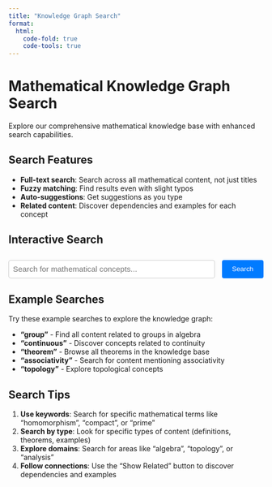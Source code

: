 ```yaml
---
title: "Knowledge Graph Search"
format:
  html:
    code-fold: true
    code-tools: true
---
```


# Mathematical Knowledge Graph Search

Explore our comprehensive mathematical knowledge base with enhanced search capabilities.

## Search Features

- **Full-text search**: Search across all mathematical content, not just titles
- **Fuzzy matching**: Find results even with slight typos
- **Auto-suggestions**: Get suggestions as you type
- **Related content**: Discover dependencies and examples for each concept

## Interactive Search

```{=html}
<div id="search-container" style="margin: 2em 0;">
  <div style="display: flex; gap: 1em; margin-bottom: 1em;">
    <input type="text" id="search-input" placeholder="Search for mathematical concepts..."
           style="flex: 1; padding: 0.5em; font-size: 1.1em; border: 1px solid #ccc; border-radius: 4px;">
    <button id="search-button" onclick="performSearch()"
            style="padding: 0.5em 1.5em; background: #007bff; color: white; border: none; border-radius: 4px; cursor: pointer;">
      Search
    </button>
  </div>
  <div id="suggestions" style="display: none; border: 1px solid #ddd; border-radius: 4px; background: white; position: relative; z-index: 100;"></div>
</div>

<div id="search-results" style="margin-top: 2em;"></div>

<script>
const API_BASE = 'http://localhost:5001/api';
let searchTimeout = null;

// Wait for DOM to be ready
document.addEventListener('DOMContentLoaded', function() {
  const searchInput = document.getElementById('search-input');
  const searchButton = document.getElementById('search-button');

  if (!searchInput || !searchButton) {
    console.error('Search elements not found');
    return;
  }

  // Search input with debouncing
  searchInput.addEventListener('input', function(e) {
  clearTimeout(searchTimeout);
  const query = e.target.value.trim();

  if (query.length >= 2) {
    searchTimeout = setTimeout(() => {
      fetchSuggestions(query);
    }, 300);
  } else {
    document.getElementById('suggestions').style.display = 'none';
  }
  });

  // Enter key to search
  searchInput.addEventListener('keypress', function(e) {
    if (e.key === 'Enter') {
      performSearch();
    }
  });
}); // End of DOMContentLoaded

// Fetch search suggestions
async function fetchSuggestions(query) {
  try {
    const response = await fetch(`${API_BASE}/search/suggest?q=${encodeURIComponent(query)}`);
    const data = await response.json();

    const suggestionsDiv = document.getElementById('suggestions');
    if (data.suggestions && data.suggestions.length > 0) {
      suggestionsDiv.innerHTML = data.suggestions.map(s =>
        `<div style="padding: 0.5em; cursor: pointer; hover: background: #f0f0f0;"
              onclick="selectSuggestion('${s}')">${s}</div>`
      ).join('');
      suggestionsDiv.style.display = 'block';
    } else {
      suggestionsDiv.style.display = 'none';
    }
  } catch (error) {
    console.error('Failed to fetch suggestions:', error);
  }
}

// Select a suggestion
function selectSuggestion(suggestion) {
  document.getElementById('search-input').value = suggestion;
  document.getElementById('suggestions').style.display = 'none';
  performSearch();
}

// Perform search
async function performSearch() {
  const query = document.getElementById('search-input').value.trim();
  if (!query) return;

  document.getElementById('suggestions').style.display = 'none';
  const resultsDiv = document.getElementById('search-results');
  resultsDiv.innerHTML = '<p>Searching...</p>';

  try {
    const response = await fetch(`${API_BASE}/search?q=${encodeURIComponent(query)}&limit=20`);
    const data = await response.json();

    if (data.results && data.results.length > 0) {
      resultsDiv.innerHTML = `
        <h3>Search Results (${data.count} found)</h3>
        <div style="display: grid; gap: 1em;">
          ${data.results.map(result => createResultCard(result)).join('')}
        </div>
      `;
    } else {
      resultsDiv.innerHTML = '<p>No results found. Try different search terms.</p>';
    }
  } catch (error) {
    console.error('Search failed:', error);
    resultsDiv.innerHTML = `
      <div style="border: 1px solid #f0ad4e; background: #fcf8e3; padding: 1em; border-radius: 4px;">
        <h4 style="margin-top: 0; color: #8a6d3b;">Search Service Unavailable</h4>
        <p style="margin-bottom: 0.5em; color: #8a6d3b;">The search API is not currently available. This typically happens when:</p>
        <ul style="margin: 0.5em 0; padding-left: 1.5em; color: #8a6d3b;">
          <li>The API server is not running (requires local setup)</li>
          <li>You're viewing this page on GitHub Pages (API runs locally only)</li>
        </ul>
        <p style="margin-bottom: 0; color: #8a6d3b;">To use search functionality, please run the API locally or browse content using the navigation menu.</p>
      </div>
    `;
  }
}

// Create result card
function createResultCard(result) {
  const typeColor = {
    'Definition': '#2196F3',
    'Theorem': '#9C27B0',
    'Example': '#4CAF50',
    'Axiom': '#FF9800'
  };

  const sources = result.sources ? result.sources.join(', ') : 'rdf';
  const score = result.combined_score ? result.combined_score.toFixed(2) : result.score?.toFixed(2) || '';

  return `
    <div style="border: 1px solid #ddd; border-radius: 8px; padding: 1em; background: #f9f9f9;">
      <div style="display: flex; justify-content: space-between; align-items: start;">
        <h4 style="margin: 0 0 0.5em 0;">
          <a href="content/${result.path || result.id + '.qmd'}" target="_blank">${result.title}</a>
        </h4>
        <span style="background: ${typeColor[result.type] || '#666'}; color: white; padding: 0.2em 0.5em; border-radius: 4px; font-size: 0.9em;">
          ${result.type}
        </span>
      </div>
      ${result.description ? `<p style="margin: 0.5em 0; color: #555;">${result.description}</p>` : ''}
      <div style="display: flex; gap: 1em; font-size: 0.9em; color: #666;">
        ${result.domain ? `<span>Domain: ${result.domain}</span>` : ''}
        <span>Source: ${sources}</span>
        ${score ? `<span>Score: ${score}</span>` : ''}
      </div>
      <button onclick="loadRelated('${result.id}')" style="margin-top: 0.5em; padding: 0.3em 1em; background: #f0f0f0; border: 1px solid #ddd; border-radius: 4px; cursor: pointer;">
        Show Related
      </button>
      <div id="related-${result.id}" style="margin-top: 1em; display: none;"></div>
    </div>
  `;
}

// Load related nodes
async function loadRelated(nodeId) {
  const relatedDiv = document.getElementById(`related-${nodeId}`);

  if (relatedDiv.style.display === 'block') {
    relatedDiv.style.display = 'none';
    return;
  }

  relatedDiv.innerHTML = '<p>Loading related content...</p>';
  relatedDiv.style.display = 'block';

  try {
    const response = await fetch(`${API_BASE}/nodes/${nodeId}/related`);
    const data = await response.json();

    let html = '<div style="display: grid; gap: 1em;">';

    if (data.related.dependencies.length > 0) {
      html += '<div><strong>Dependencies:</strong> ' +
              data.related.dependencies.map(d =>
                `<a href="content/${d.id}.qmd" target="_blank">${d.title}</a>`
              ).join(', ') + '</div>';
    }

    if (data.related.dependents.length > 0) {
      html += '<div><strong>Used by:</strong> ' +
              data.related.dependents.map(d =>
                `<a href="content/${d.id}.qmd" target="_blank">${d.title}</a>`
              ).join(', ') + '</div>';
    }

    if (data.related.examples.length > 0) {
      html += '<div><strong>Examples:</strong> ' +
              data.related.examples.map(e =>
                `<a href="content/${e.id}.qmd" target="_blank">${e.title}</a>`
              ).join(', ') + '</div>';
    }

    html += '</div>';
    relatedDiv.innerHTML = html;

  } catch (error) {
    console.error('Failed to load related nodes:', error);
    relatedDiv.innerHTML = '<p style="color: red;">Failed to load related content.</p>';
  }
}
</script>
```

## Example Searches

Try these example searches to explore the knowledge graph:

- **"group"** - Find all content related to groups in algebra
- **"continuous"** - Discover concepts related to continuity
- **"theorem"** - Browse all theorems in the knowledge base
- **"associativity"** - Search for content mentioning associativity
- **"topology"** - Explore topological concepts

## Search Tips

1. **Use keywords**: Search for specific mathematical terms like "homomorphism", "compact", or "prime"
2. **Search by type**: Look for specific types of content (definitions, theorems, examples)
3. **Explore domains**: Search for areas like "algebra", "topology", or "analysis"
4. **Follow connections**: Use the "Show Related" button to discover dependencies and examples
